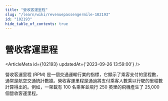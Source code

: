 ```yaml
---
title: "營收客運里程"
slug: "/learn/wiki/revenuepassengermile-102193"
id: "102193"
hide_table_of_contents: true
---
```



# 營收客運里程

<ArticleMeta id={102193} updatedAt={'2023-09-26 13:59:00'} />
<div className='border-solid border-b border-t-0 my-4 border-[var(--ifm-color-gray-300)]' />

營收客運里程 (RPM) 是一個交通運輸行業的指標，它顯示了乘客支付的里程數，通常是航空交通統計數據。營收客運里程是通過將支付乘客人數乘以行駛的里程數計算得出的。例如，一架載有 100 名乘客並飛行 250 英里的飛機產生了 25,000 個營收客運里程。
